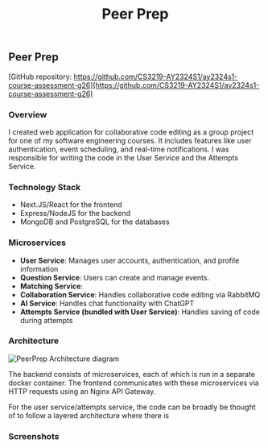 ﻿---
title: "Peer Prep"
description: "A microservice-based web application for collaborative code editing for a software development course."
image: "/images/peer-prep.png"
---

## Peer Prep
[GitHub repository: https://github.com/CS3219-AY2324S1/ay2324s1-course-assessment-g26](https://github.com/CS3219-AY2324S1/ay2324s1-course-assessment-g26)
  
### Overview  

I created web application for collaborative code editing as a group project for one of my software engineering courses. It includes features like user authentication, event scheduling, and real-time notifications. I was responsible for writing the code in the User Service and the Attempts Service.

### Technology Stack  
  
- Next.JS/React for the frontend  
- Express/NodeJS for the backend  
- MongoDB and PostgreSQL for the databases

### Microservices 
  
- **User Service**: Manages user accounts, authentication, and profile information
- **Question Service**: Users can create and manage events.  
- **Matching Service**: 
- **Collaboration Service**: Handles collaborative code editing via RabbitMQ
- **AI Service**: Handles chat functionality with ChatGPT
- **Attempts Service (bundled with User Service)**: Handles saving of code during attempts

### Architecture

![PeerPrep Architecture diagram](https://choonsiongng.s3.ap-southeast-2.amazonaws.com/images/peer-prep/peer-prep_architecture_diagram.png)

The backend consists of microservices, each of which is run in a separate docker container. The frontend communicates with these microservices via HTTP requests using an Nginx API Gateway.

For the user service/attempts service, the code can be broadly be thought of to follow a layered architecture where there is
  
### Screenshots  

